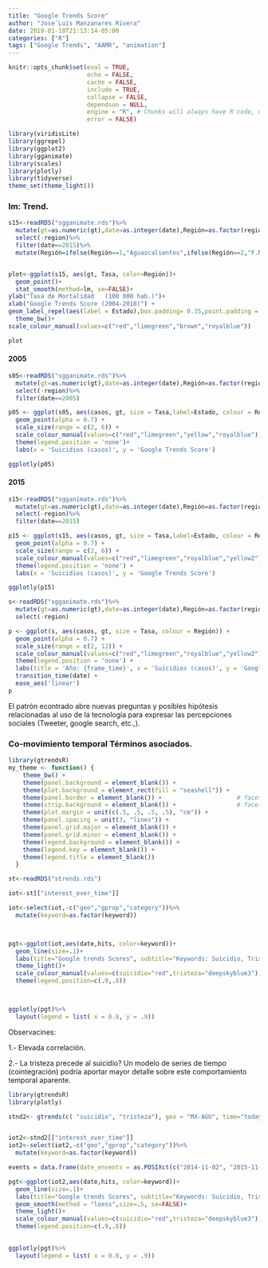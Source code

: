 ```yaml
---
title: "Google Trends Score"
author: "Jose´Luis Manzanares Rivera"
date: 2019-01-10T21:13:14-05:00
categories: ["R"]
tags: ["Google Trends", "AAMR", "animation"]
---
```


```r
knitr::opts_chunk$set(eval = TRUE, 
                      echo = FALSE, 
                      cache = FALSE,
                      include = TRUE,
                      collapse = FALSE,
                      dependson = NULL,
                      engine = "R", # Chunks will always have R code, unless noted
                      error = FALSE)                     

```


```r
library(viridisLite)
library(ggrepel)
library(ggplot2)
library(gganimate)
library(scales)
library(plotly)
library(tidyverse)
theme_set(theme_light())
```

### lm: Trend.

```r

s15<-readRDS("sgganimate.rds")%>%
  mutate(gt=as.numeric(gt),date=as.integer(date),Región=as.factor(region))%>%
  select(-region)%>%
  filter(date==2015)%>%
  mutate(Región=ifelse(Región==1,"Aguascalientes",ifelse(Región==2,"F.Norte",ifelse(Región==3,"F.Sur","centro"))))


plot<-ggplot(s15, aes(gt, Tasa, color=Región))+
  geom_point()+
  stat_smooth(method=lm, se=FALSE)+
ylab("Tasa de Mortalidad   (100 000 hab.)")+
xlab("Google Trends Score (2004-2018)") +
geom_label_repel(aes(label = Estado),box.padding= 0.35,point.padding = .5,segment.color = 'grey50')+
  theme_bw()+
scale_colour_manual(values=c("red","limegreen","brown","royalblue"))

plot
```


#### 2005

```r
s05<-readRDS("sgganimate.rds")%>%
  mutate(gt=as.numeric(gt),date=as.integer(date),Región=as.factor(region))%>%
  select(-region)%>%
  filter(date==2005)

p05 <- ggplot(s05, aes(casos, gt, size = Tasa,label=Estado, colour = Región)) +
  geom_point(alpha = 0.7) +
  scale_size(range = c(2, 6)) +
  scale_colour_manual(values=c("red","limegreen","yellow","royalblue"))  +
  theme(legend.position = 'none')+
  labs(x = 'Suicidios (casos)', y = 'Google Trends Score')

ggplotly(p05)
```

#### 2015

```r

s15<-readRDS("sgganimate.rds")%>%
  mutate(gt=as.numeric(gt),date=as.integer(date),Región=as.factor(region))%>%
  select(-region)%>%
  filter(date==2015)

p15 <- ggplot(s15, aes(casos, gt, size = Tasa,label=Estado, colour = Región)) +
  geom_point(alpha = 0.7) +
  scale_size(range = c(2, 6)) +
  scale_colour_manual(values=c("red","limegreen","royalblue","yellow2")) +
  theme(legend.position = 'none') +
  labs(x = 'Suicidios (casos)', y = 'Google Trends Score') 

ggplotly(p15)
```


```r
s<-readRDS("sgganimate.rds")%>%
  mutate(gt=as.numeric(gt),date=as.integer(date),Región=as.factor(region))%>%
  select(-region)

p <- ggplot(s, aes(casos, gt, size = Tasa, colour = Región)) +
  geom_point(alpha = 0.7) +
  scale_size(range = c(2, 12)) +
  scale_colour_manual(values=c("red","limegreen","royalblue","yellow2")) +
  theme(legend.position = 'none') +
  labs(title = 'Año: {frame_time}', x = 'Suicidios (casos)', y = 'Google Trends Score') +
  transition_time(date) +
  ease_aes('linear')
p
```


El patrón econtrado  abre nuevas preguntas y posibles hipótesis relacionadas al uso de la tecnología para expresar las percepciones sociales (Tweeter, google search, etc.,). 

### Co-movimiento temporal  Términos asociados. 

```r
library(gtrendsR)
my_theme <- function() {
    theme_bw() +
    theme(panel.background = element_blank()) +
    theme(plot.background = element_rect(fill = "seashell")) +
    theme(panel.border = element_blank()) +                     # facet border
    theme(strip.background = element_blank()) +                 # facet title background
    theme(plot.margin = unit(c(.5, .5, .5, .5), "cm")) +
    theme(panel.spacing = unit(3, "lines")) +
    theme(panel.grid.major = element_blank()) +
    theme(panel.grid.minor = element_blank()) +
    theme(legend.background = element_blank()) +
    theme(legend.key = element_blank()) +
    theme(legend.title = element_blank())
  }

st<-readRDS("strends.rds")

iot<-st[["interest_over_time"]]

iot<-select(iot,-c("geo","gprop","category"))%>%
  mutate(keyword=as.factor(keyword))



pgt<-ggplot(iot,aes(date,hits, color=keyword))+
  geom_line(size=.1)+
  labs(title="Google trends Scores", subtitle="Keywords: Suicidio, Tristeza. Aguascalientes" ,x="Fecha", y="score")+
  theme_light()+
  scale_colour_manual(values=c(suicidio="red",tristeza="deepskyblue3"))+ 
  theme(legend.position=c(.9,.8))



ggplotly(pgt)%>%
  layout(legend = list( x = 0.8, y = .9))


```


Observacines:

1.- Elevada correlación.

2.- La tristeza precede al suicidio? Un modelo de series de tiempo (cointegración) podría aportar mayor detalle sobre este comportamiento temporal aparente.





```r
library(gtrendsR)
library(plotly)

stnd2<- gtrends(c( "suicidio", "tristeza"), geo = "MX-AGU", time="today+5-y")


iot2<-stnd2[["interest_over_time"]]
iot2<-select(iot2,-c("geo","gprop","category"))%>%
  mutate(keyword=as.factor(keyword))

events = data.frame(date_envents = as.POSIXct(c("2014-11-02", "2015-11-27", "2016-12-11"), tz = "UTC", format = "%Y-%m-%d"))

pgt<-ggplot(iot2,aes(date,hits, color=keyword))+
  geom_line(size=.1)+
  labs(title="Google trends Scores", subtitle="Keywords: Suicidio, Tristeza. Aguascalientes" ,x="Fecha", y="score")+
  geom_smooth(method = "loess",size=.5, se=FALSE)+
  theme_light()+
  scale_colour_manual(values=c(suicidio="red",tristeza="deepskyblue3"))+ 
  theme(legend.position=c(.9,.8))

  
ggplotly(pgt)%>%
  layout(legend = list( x = 0.8, y = .9))
```

